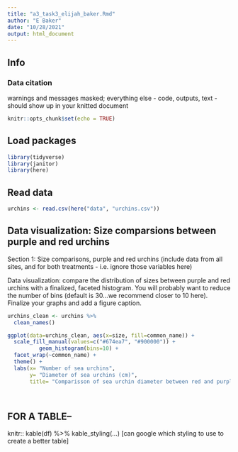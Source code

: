 ```yaml
---
title: "a3_task3_elijah_baker.Rmd"
author: "E Baker"
date: "10/28/2021"
output: html_document
---
```

## Info

### Data citation

warnings and messages masked; everything else - code, outputs, text - should show up in your knitted document

```r
knitr::opts_chunk$set(echo = TRUE)

```

## Load packages
```r
library(tidyverse)
library(janitor)
library(here)
```


## Read data
```r
urchins <- read.csv(here("data", "urchins.csv"))

```

## Data visualization: Size comparsions between purple and red urchins
Section 1: Size comparisons, purple and red urchins (include data from all sites, and for both treatments - i.e. ignore those variables here)

Data visualization: compare the distribution of sizes between purple and red urchins with a finalized, faceted histogram. You will probably want to reduce the number of bins (default is 30...we recommend closer to 10 here). Finalize your graphs and add a figure caption.

```r
urchins_clean <- urchins %>%
  clean_names()

ggplot(data=urchins_clean, aes(x=size, fill=common_name)) +
  scale_fill_manual(values=c("#674ea7", "#900000")) + 
          geom_histogram(bins=10) +
  facet_wrap(~common_name) + 
  theme() +
  labs(x= "Number of sea urchins",
       y= "Diameter of sea urchins (cm)",
       title= "Comparisson of sea urchin diameter between red and purple urchins (BAKER)")

       
```





## FOR A TABLE--
  knitr:: kable(df) %>%
    kable_styling(...) [can google which styling to use to create a better table]



